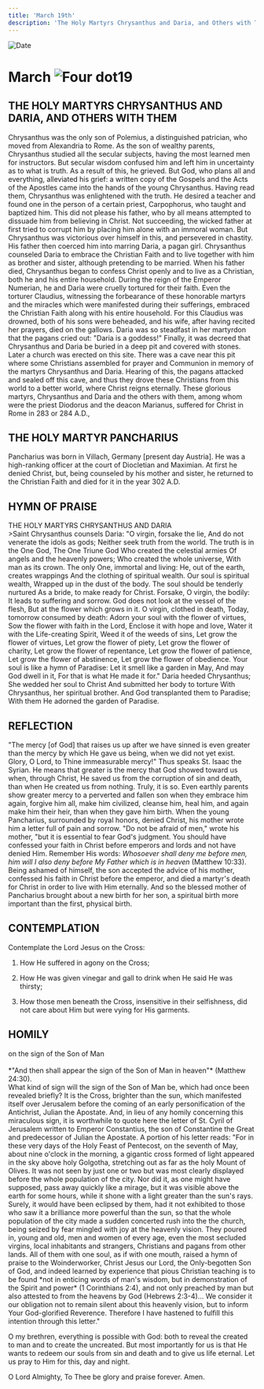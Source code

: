 ```yaml
---
title: 'March 19th'
description: 'The Holy Martyrs Chrysanthus and Daria, and Others with Them, the Holy Martyr Pancharius'
---
```


<RunningHead />
<Image src="/title-imprint.png" height={68} width={50} alt="Date" className="title-imprint"/>

# <div id="date">March <Image className="four-dot" src="/four-dot.png" height={15} width={15} alt="Four dot" />19</div>

## THE HOLY MARTYRS CHRYSANTHUS AND DARIA, AND OTHERS WITH THEM

Chrysanthus was the only son of Polemius, a distinguished patrician, who moved from Alexandria to Rome. As the son of wealthy parents, Chrysanthus studied all the secular subjects, having the most learned men for instructors. But secular wisdom confused him and left him in uncertainty as to what is truth. As a result of this, he grieved. But God, who plans all and everything, alleviated his grief: a written copy of the Gospels and the Acts of the Apostles came into the hands of the young Chrysanthus. Having read them, Chrysanthus was enlightened with the truth. He desired a teacher and found one in the person of a certain priest, Carpophorus, who taught and baptized him. This did not please his father, who by all means attempted to dissuade him from believing in Christ. Not succeeding, the wicked father at first tried to corrupt him by placing him alone with an immoral woman. But Chrysanthus was victorious over himself in this, and persevered in chastity. His father then coerced him into marring Daria, a pagan girl. Chrysanthus counseled Daria to embrace the Christian Faith and to live together with him as brother and sister, although pretending to be married. When his father died, Chrysanthus began to confess Christ openly and to live as a Christian, both he and his entire household. During the reign of the Emperor Numerian, he and Daria were cruelly tortured for their faith. Even the torturer Claudius, witnessing the forbearance of these honorable martyrs and the miracles which were manifested during their sufferings, embraced the Christian Faith along with his entire household. For this Claudius was drowned, both of his sons were beheaded, and his wife, after having recited her prayers, died on the gallows. Daria was so steadfast in her martyrdon that the pagans cried out: "Daria is a goddess!" Finally, it was decreed that Chrysanthus and Daria be buried in a deep pit and covered with stones. Later a church was erected on this site. There was a cave near this pit where some Christians assembled for prayer and Communion in memory of the martyrs Chrysanthus and Daria. Hearing of this, the pagans attacked and sealed off this cave, and thus they drove these Christians from this world to a better world, where Christ reigns eternally. These glorious martyrs, Chrysanthus and Daria and the others with them, among whom were the priest Diodorus and the deacon Marianus, suffered for Christ in Rome in 283 or 284 A.D.,

## THE HOLY MARTYR PANCHARIUS

Pancharius was born in Villach, Germany [present day Austria]. He was a high-ranking officer at the court of Diocletian and Maximian. At first he denied Christ, but, being counseled by his mother and sister, he returned to the Christian Faith and died for it in the year 302 A.D.


## HYMN OF PRAISE
<div style={{textAlign:'center', color:'crimson', fontWeight:'bold'}}>
THE HOLY MARTYRS CHRYSANTHUS AND DARIA
</div>
>Saint Chrysanthus counsels Daria:  
"O virgin, forsake the lie,  
And do not venerate the idols as gods;  
Neither seek truth from the world.  
The truth is in the One God,  
The One Triune God  
Who created the celestial armies  
Of angels and the heavenly powers;  
Who created the whole universe,  
With man as its crown.  
The only One, immortal and living:  
He, out of the earth, creates wrappings  
And the clothing of spiritual wealth.  
Our soul is spiritual wealth,  
Wrapped up in the dust of the body.  
The soul should be tenderly nurtured  
As a bride, to make ready for Christ.  
Forsake, O virgin, the bodily:  
It leads to suffering and sorrow.  
God does not look at the vessel of the flesh,  
But at the flower which grows in it.  
O virgin, clothed in death,  
Today, tomorrow consumed by death:  
Adorn your soul with the flower of virtues,  
Sow the flower with faith in the Lord,  
Enclose it with hope and love,  
Water it with the Life-creating Spirit,  
Weed it of the weeds of sins,  
Let grow the flower of virtues,  
Let grow the flower of piety,  
Let grow the flower of charity,  
Let grow the flower of repentance,  
Let grow the flower of patience,  
Let grow the flower of abstinence,  
Let grow the flower of obedience.  
Your soul is like a hymn of Paradise:  
Let it smell like a garden in May,  
And may God dwell in it,  
For that is what He made it for."  
Daria heeded Chrysanthus;  
She wedded her soul to Christ  
And submitted her body to torture  
With Chrysanthus, her spiritual brother.  
And God transplanted them to Paradise;  
With them He adorned the garden of Paradise.  


## REFLECTION

"The mercy [of God] that raises us up after we have sinned is even greater than the mercy by which He gave us being, when we did not yet exist. Glory, O Lord, to Thine immeasurable mercy!" Thus speaks St. Isaac the Syrian. He means that greater is the mercy that God showed toward us when, through Christ, He saved us from the corruption of sin and death, than when He created us from nothing. Truly, it is so. Even earthly parents show greater mercy to a perverted and fallen son when they embrace him again, forgive him all, make him civilized, cleanse him, heal him, and again make him their heir, than when they gave him birth. When the young Pancharius, surrounded by royal honors, denied Christ, his mother wrote him a letter full of pain and sorrow. "Do not be afraid of men," wrote his mother, "but it is essential to fear God's judgment. You should have confessed your faith in Christ before emperors and lords and not have denied Him. Remember His words: *Whosoever shall deny me before men, him will I also deny before My Father which is in heaven* (Matthew 10:33). Being ashamed of himself, the son accepted the advice of his mother, confessed his faith in Christ before the emperor, and died a martyr's death for Christ in order to live with Him eternally. And so the blessed mother of Pancharius brought about a new birth for her son, a spiritual birth more important than the first, physical birth.


## CONTEMPLATION

Contemplate the Lord Jesus on the Cross:

1. How He suffered in agony on the Cross;

2. How He was given vinegar and gall to drink when He said He was thirsty;

3. How those men beneath the Cross, insensitive in their selfishness, did not care about Him but were vying for His garments.


## HOMILY
<div style={{textAlign:'center', color:'crimson', fontWeight:'bold'}}>
on the sign of the Son of Man
</div><br />
<div style={{textAlign:'right'}}>
*"And then shall appear the sign of the Son of Man in heaven"* (Matthew 24:30).
</div>
What kind of sign will the sign of the Son of Man be, which had once been revealed briefly? It is the Cross, brighter than the sun, which manifested itself over Jerusalem before the coming of an early personification of the Antichrist, Julian the Apostate. And, in lieu of any homily concerning this miraculous sign, it is worthwhile to quote here the letter of St. Cyril of Jerusalem written to Emperor Constantius, the son of Constantine the Great and predecessor of Julian the Apostate. A portion of his letter reads: "For in these very days of the Holy Feast of Pentecost, on the seventh of May, about nine o'clock in the morning, a gigantic cross formed of light appeared in the sky above holy Golgotha, stretching out as far as the holy Mount of Olives. It was not seen by just one or two but was most clearly displayed before the whole population of the city. Nor did it, as one might have supposed, pass away quickly like a mirage, but it was visible above the earth for some hours, while it shone with a light greater than the sun's rays. Surely, it would have been eclipsed by them, had it not exhibited to those who saw it a brilliance more powerful than the sun, so that the whole population of the city made a sudden concerted rush into the the church, being seized by fear mingled with joy at the heavenly vision. They poured in, young and old, men and women of every age, even the most secluded virgins, local inhabitants and strangers, Christians and pagans from other lands.  All of them with one soul, as if with one mouth, raised a hymn of praise to the Woinderworker, Christ Jesus our Lord, the Only-begotten Son of God, and indeed learned by experience that pious Christian teaching is to be found *not in enticing words of man's wisdom, but in demonstration of the Spirit and power* (1 Corinthians 2:4), and not only preached by man but also attested to from the heavens by God (Hebrews 2:3-4)... We consider it our obligation not to remain silent about this heavenly vision, but to inform Your God-glorified Reverence. Therefore I have hastened to fulfill this intention through this letter."

O my brethren, everything is possible with God: both to reveal the created to man and to create the uncreated. But most importantly for us is that He wants to redeem our souls from sin and death and to give us life eternal. Let us pray to Him for this, day and night.

O Lord Almighty, To Thee be glory and praise forever. Amen.